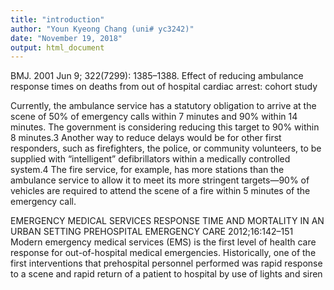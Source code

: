 ```yaml
---
title: "introduction"
author: "Youn Kyeong Chang (uni# yc3242)"
date: "November 19, 2018"
output: html_document
---
```

BMJ. 2001 Jun 9; 322(7299): 1385–1388.
Effect of reducing ambulance response times on deaths from out of hospital cardiac arrest: cohort study

Currently, the ambulance service has a statutory obligation to arrive at the scene of 50% of emergency calls within 7 minutes and 90% within 14 minutes. The government is considering reducing this target to 90% within 8 minutes.3 Another way to reduce delays would be for other first responders, such as firefighters, the police, or community volunteers, to be supplied with “intelligent” defibrillators within a medically controlled system.4 The fire service, for example, has more stations than the ambulance service to allow it to meet its more stringent targets—90% of vehicles are required to attend the scene of a fire within 5 minutes of the emergency call.

EMERGENCY MEDICAL SERVICES RESPONSE TIME AND MORTALITY IN AN URBAN SETTING
PREHOSPITAL EMERGENCY CARE 2012;16:142–151
Modern emergency medical services (EMS) is the
first level of health care response for out-of-hospital
medical emergencies. Historically, one of the first
interventions that prehospital personnel performed
was rapid response to a scene and rapid return of
a patient to hospital by use of lights and siren
